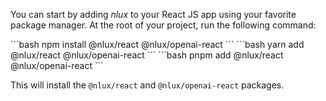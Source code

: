 
You can start by adding _nlux_ to your React JS app using your favorite package manager.
At the root of your project, run the following command:

<Tabs groupId="package" queryString>
    <TabItem value="npm" label="NPM">
        ```bash
        npm install @nlux/react @nlux/openai-react
        ```
    </TabItem>
    <TabItem value="yarn" label="Yarn">
        ```bash
        yarn add @nlux/react @nlux/openai-react
        ```
    </TabItem>
    <TabItem value="pnpm" label="PNPM">
        ```bash
        pnpm add @nlux/react @nlux/openai-react
        ```
    </TabItem>
</Tabs>

This will install the `@nlux/react` and `@nlux/openai-react` packages.

